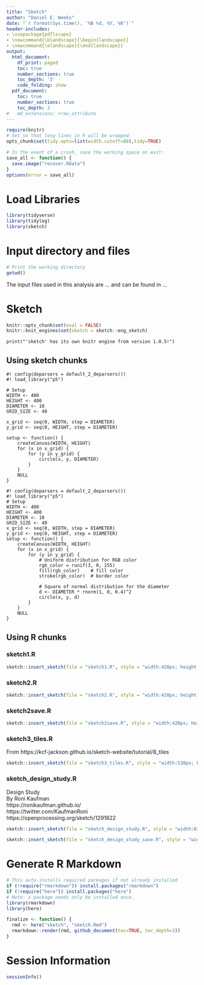 ```yaml
---
title: "Sketch"
author: "Daniel E. Weeks"
date: "`r format(Sys.time(), '%B %d, %Y, %R')`"
header-includes:
- \usepackage{pdflscape}
- \newcommand{\blandscape}{\begin{landscape}}
- \newcommand{\elandscape}{\end{landscape}}
output:
  html_document:
    df_print: paged
    toc: true
    number_sections: true
    toc_depth: '3'
    code_folding: show
  pdf_document:
    toc: true
    number_sections: true
    toc_depth: 3
#   md_extensions: +raw_attribute
---
```


```r
require(knitr)
# Set so that long lines in R will be wrapped:
opts_chunk$set(tidy.opts=list(width.cutoff=80),tidy=TRUE)
```

```r
# In the event of a crash, save the working space on exit:
save_all <- function() {
  save.image("recover.RData")
}
options(error = save_all)
```


# Load Libraries

```r
library(tidyverse)
library(tidylog)
library(sketch)
```

# Input directory and files 

```r
# Print the working directory
getwd()
```
The input files used in this analysis are ... and can be found in ... 

# Sketch

```r
knitr::opts_chunk$set(eval = FALSE)
knitr::knit_engines$set(sketch = sketch::eng_sketch)
```

```sketch
print("'sketch' has its own knitr engine from version 1.0.5!")
```
## Using sketch chunks

```sketch
#! config(deparsers = default_2_deparsers())
#! load_library("p5")

# Setup
WIDTH <- 400
HEIGHT <- 400
DIAMETER <- 10
GRID_SIZE <- 40

x_grid <- seq(0, WIDTH, step = DIAMETER)
y_grid <- seq(0, HEIGHT, step = DIAMETER)

setup <- function() {
    createCanvas(WIDTH, HEIGHT)
    for (x in x_grid) {
        for (y in y_grid) {
            circle(x, y, DIAMETER)
        }
    }
    NULL
}
```

```sketch
#! config(deparsers = default_2_deparsers())
#! load_library("p5")
# Setup
WIDTH <- 400
HEIGHT <- 400
DIAMETER <- 10
GRID_SIZE <- 40
x_grid <- seq(0, WIDTH, step = DIAMETER)
y_grid <- seq(0, HEIGHT, step = DIAMETER)
setup <- function() {
    createCanvas(WIDTH, HEIGHT)
    for (x in x_grid) {
        for (y in y_grid) {
            # Uniform distribution for RGB color
            rgb_color = runif(3, 0, 255)
            fill(rgb_color)    # fill color
            stroke(rgb_color)  # border color
            
            # Square of normal distribution for the diameter
            d <- DIAMETER * rnorm(1, 0, 0.4)^2
            circle(x, y, d)
        }
    }
    NULL
}
```

## Using R chunks

### sketch1.R

```r
sketch::insert_sketch(file = "sketch1.R", style = "width:420px; height:420px; border:none;")
```

### sketch2.R

```r
sketch::insert_sketch(file = "sketch2.R", style = "width:420px; height:420px; border:none;")
```


### sketch2save.R

```r
sketch::insert_sketch(file = "sketch2save.R", style = "width:420px; height:420px; border:none;")
```

### sketch3_tiles.R

From https://kcf-jackson.github.io/sketch-website/tutorial/8_tiles


```r
sketch::insert_sketch(file = "sketch3_tiles.R", style = "width:530px; height:530px; border:none;")
```


### sketch_design_study.R

Design Study    
By Roni Kaufman     
https://ronikaufman.github.io/     
https://twitter.com/KaufmanRoni     
https://openprocessing.org/sketch/1291822     


```r
sketch::insert_sketch(file = "sketch_design_study.R", style = "width:630px; height:630px; border:none;")
```

```r
sketch::insert_sketch(file = "sketch_design_study_save.R", style = "width:630px; height:630px; border:none;")
```

# Generate R Markdown

```r
# This auto-installs required packages if not already installed
if (!require("rmarkdown")) install.packages("rmarkdown")
if (!require("here")) install.packages("here")
# Note: a package needs only be installed once.
library(rmarkdown)
library(here)

finalize <- function() {
  rmd <- here("sketch", "sketch.Rmd")
  rmarkdown::render(rmd, github_document(toc=TRUE, toc_depth=3))
}
```


# Session Information

```r
sessionInfo()
```


